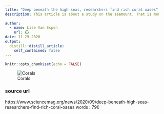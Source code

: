 ```yaml
---
title: "Deep beneath the high seas, researchers find rich coral oases"
description: This article is about a study on the seamount, That is mounts corals
  
author: 
  - name: Lise Van Espen
    url: {}
date: 11-29-2020
output:
  distill::distill_article:
    self_contained: false
---
```


```r
knitr::opts_chunk$set(echo = FALSE)
```

![Corals](https://www.sciencemag.org/sites/default/files/styles/article_main_image_-_1280w__no_aspect_/public/Survey_deepwater_corals_1280x720.jpg?itok=3eeOw621)

### source url 
https://www.sciencemag.org/news/2020/09/deep-beneath-high-seas-researchers-find-rich-coral-oases
words : 790
